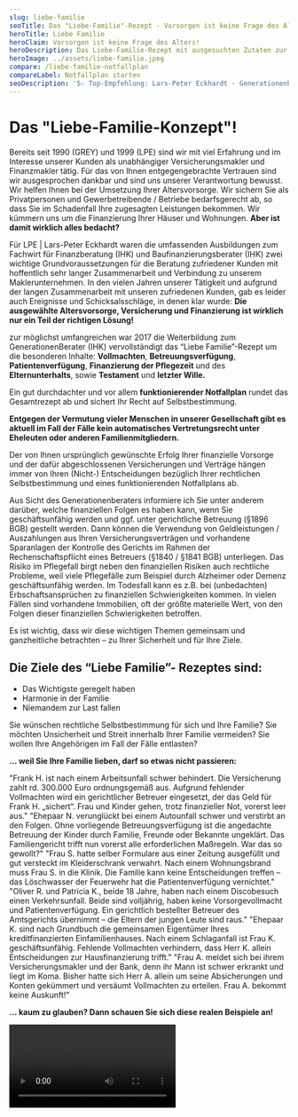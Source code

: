 ```yaml
---
slug: liebe-familie
seoTitle: Das "Liebe-Familie"-Rezept - Vorsorgen ist keine Frage des Alters!
heroTitle: Liebe Familie
heroClaim: Vorsorgen ist keine Frage des Alters!
heroDescription: Das Liebe-Familie-Rezept mit ausgesuchten Zutaten zur ganzheitlichen Vorsorge jeder Generation, damit Sie in Zukunft - Das Wichtigste geregelt haben, Harmonie in der Familie erhalten und Niemandem zur Last fallen!
heroImage: ../assets/liebe-familie.jpeg
compare: /liebe-familie-notfallplan
compareLabel: Notfallplan starten
seoDescription: '5☆ Top-Empfehlung: Lars-Peter Eckhardt - Generationenberater ▻ Vorsorgevollmachten | Patientenverfügung ▻ Altersvorsorge | Versicherungen | Finanzierungen | Immobilien.'
---
```


<ProvenExpert />

# Das "Liebe-Familie-Konzept"!

Bereits seit 1990 (GREY) und 1999 (LPE) sind wir mit viel Erfahrung und im Interesse unserer Kunden als unabhängiger Versicherungsmakler und Finanzmakler tätig. Für das von Ihnen entgegengebrachte Vertrauen sind wir ausgesprochen dankbar und sind uns unserer Verantwortung bewusst. Wir helfen Ihnen bei der Umsetzung Ihrer Altersvorsorge. Wir sichern Sie als Privatpersonen und Gewerbetreibende / Betriebe bedarfsgerecht ab, so dass Sie im Schadenfall Ihre zugesagten Leistungen bekommen. Wir kümmern uns um die Finanzierung Ihrer Häuser und Wohnungen. **Aber ist damit wirklich alles bedacht?**

Für LPE | Lars-Peter Eckhardt waren die umfassenden Ausbildungen zum Fachwirt für Finanzberatung (IHK) und Baufinanzierungsberater (IHK) zwei wichtige Grundvoraussetzungen für die Beratung zufriedener Kunden mit hoffentlich sehr langer Zusammenarbeit und Verbindung zu unserem Maklerunternehmen. In den vielen Jahren unserer Tätigkeit und aufgrund der langen Zusammenarbeit mit unseren zufriedenen Kunden, gab es leider auch Ereignisse und Schicksalsschläge, in denen klar wurde: **Die ausgewählte Altersvorsorge, Versicherung und Finanzierung ist wirklich nur ein Teil der richtigen Lösung!** 

zur möglichst umfangreichen  war 2017 die Weiterbildung zum GenerationenBerater (IHK) vervollständigt das “Liebe Familie”-Rezept um die besonderen Inhalte: **Vollmachten**, **Betreuungsverfügung**, **Patientenverfügung**, **Finanzierung der Pflegezeit** und des **Elternunterhalts**, sowie **Testament** und **letzter Wille.**

Ein gut durchdachter und vor allem **funktionierender Notfallplan** rundet das Gesamtrezept ab und sichert Ihr Recht auf Selbstbestimmung.

**Entgegen der Vermutung vieler Menschen in unserer Gesellschaft gibt es aktuell im Fall der Fälle kein automatisches Vertretungsrecht unter Eheleuten oder anderen Familienmitgliedern.**

<ContactAndCompareBox />
<AwardBox />

Der von Ihnen ursprünglich gewünschte Erfolg Ihrer finanzielle Vorsorge und der dafür abgeschlossenen Versicherungen und Verträge hängen immer von Ihren (Nicht-) Entscheidungen bezüglich Ihrer rechtlichen Selbstbestimmung und eines funktionierenden Notfallplans ab.

Aus Sicht des Generationenberaters informiere ich Sie unter anderem darüber, welche finanziellen Folgen es haben kann, wenn Sie geschäftsunfähig werden und ggf. unter gerichtliche Betreuung (§1896 BGB) gestellt werden. Dann können die Verwendung von Geldleistungen / Auszahlungen aus Ihren Versicherungsverträgen und vorhandene Sparanlagen der Kontrolle des Gerichts im Rahmen der Rechenschaftspflicht eines Betreuers (§1840 / §1841 BGB) unterliegen. Das Risiko im Pflegefall birgt neben den finanziellen Risiken auch rechtliche Probleme, weil viele Pflegefälle zum Beispiel durch Alzheimer oder Demenz geschäftsunfähig werden. Im Todesfall kann es z.B. bei (unbedachten) Erbschaftsansprüchen zu finanziellen Schwierigkeiten kommen. In vielen Fällen sind vorhandene Immobilien, oft der größte materielle Wert, von den Folgen dieser finanziellen Schwierigkeiten betroffen.

Es ist wichtig, dass wir diese wichtigen Themen gemeinsam und ganzheitliche betrachten – zu Ihrer Sicherheit und für Ihre Ziele.

## Die Ziele des “Liebe Familie”- Rezeptes sind:

-   Das Wichtigste geregelt haben
-   Harmonie in der Familie
-   Niemandem zur Last fallen

Sie wünschen rechtliche Selbstbestimmung für sich und Ihre Familie? Sie möchten Unsicherheit und Streit innerhalb Ihrer Familie vermeiden? Sie wollen Ihre Angehörigen im Fall der Fälle entlasten?

**... weil Sie Ihre Familie lieben, darf so etwas nicht passieren:**

<Box>
	<Example title="Der Arbeitsunfall:" number="01">
		"Frank H. ist nach einem Arbeitsunfall schwer behindert. Die Versicherung zahlt rd. 300.000 Euro ordnungsgemäß aus. Aufgrund fehlender Vollmachten wird ein gerichtlicher Betreuer eingesetzt, der das Geld für Frank H. „sichert“. Frau und Kinder gehen, trotz finanzieller Not, vorerst leer aus."
	</Example>	
	<Example title="Die Kinder ins Heim?" number="02">
		"Ehepaar N. verunglückt bei einem Autounfall schwer und verstirbt an den Folgen. Ohne vorliegende Betreuungsverfügung ist die angedachte Betreuung der Kinder durch Familie, Freunde oder Bekannte ungeklärt. Das Familiengericht trifft nun vorerst alle erforderlichen Maßregeln. War das so gewollt?"
	</Example>	
	<Example title="Patientenverfügung weg?" number="03">
		"Frau S. hatte selber Formulare aus einer Zeitung ausgefüllt und gut versteckt im Kleiderschrank verwahrt. Nach einem Wohnungsbrand muss Frau S. in die Klinik. Die Familie kann keine Entscheidungen treffen – das Löschwasser der Feuerwehr hat die Patientenverfügung vernichtet."
	</Example>	
    <Example title="Volljährig! Was machen die Eltern?" number="04">
		"Oliver R. und Patricia K., beide 18 Jahre, haben nach einem Discobesuch einen Verkehrsunfall. Beide sind volljährig, haben keine Vorsorgevollmacht und Patientenverfügung. Ein gerichtlich bestellter Betreuer des Amtsgerichts übernimmt – die Eltern der jungen Leute sind raus." 
	</Example>	
    <Example title="Keine Weiterfinanzierung des Hauses!" number="05">
		"Ehepaar K. sind nach Grundbuch die gemeinsamen Eigentümer Ihres kreditfinanzierten Einfamilienhauses. Nach einem Schlaganfall ist Frau K. geschäftsunfähig. Fehlende Vollmachten verhindern, dass Herr K. allein Entscheidungen zur  Hausfinanzierung trifft."
	</Example>	
	<Example title="Keine Auskunft ohne Vollmachten!" number="06">
		"Frau A. meldet sich bei ihrem Versicherungsmakler und der Bank, denn ihr Mann ist schwer erkrankt und liegt im Koma. Bisher hatte sich Herr A. allein um seine Absicherungen und Konten gekümmert und versäumt Vollmachten zu erteilen. Frau A. bekommt keine Auskunft!"
	</Example>	
</Box>

**... kaum zu glauben? Dann schauen Sie sich diese realen Beispiele an!**

<Video id="XJD_gJ4OMBU" title="Ohne Vorsorgevollmacht - ein Fall aus dem Leben!" />
<Video id="HeWrKan--vE" title="Ohne Vorsorgevollmacht - Entmündigt!" />
<Video id="hr3rEgffrY8" title="Ohne Vorsorgevollmacht - in der Betreuungsfalle!" />
<Video id="pzrQ7Lu1XLA" title="Sicherheit durch eine Vorsorgevollmacht!" />
<br />
<br />
<small>Die Videos werden über eine Verlinkung zu Youtube abgespielt. Die Rechte an den Videos liegen bei YouTube. Beim Ausführen des Links werden Sie auf die Website von YouTube weitergleitet. Für die Löschung der Videos, die Abrufbarkeit und für den Inhalt wird keine Haftung übernommen. Die Videos wurden nicht auf der Seite eingebettet.</small>
<br />

## Starten Sie jetzt Ihren persönlichen Notfallplan!

**Bitte zögern Sie nicht, uns zu kontaktieren, wenn Sie Fragen haben!**

Sie werden zu unserer Partnerseite der <Link to="https://partner.deutschevorsorgedatenbank.com/lars-peter-eckhardt/"><b>Deutschen Vorsorgedatenbank AG</b></Link> weitergeleitet und erhalten dort noch mehr Informationen, die Möglichkeiten der Teilnahme an Onlinepräsentationen und eine umfangreiche Mediathek. Sie können sich dann auf unserer Partnerseite oder ohne Umweg auch direkt hier im <Link to="https://lpe.kundenportal.digital/request/auto?key=FC8726A2E471AA81415E5B3C7DF4E6D2DF8D095DBE8A8262"><b>LPE-ONLINE-Portal</b></Link> kostenfrei registrieren. Anschließend haben Sie die Möglichkeit Ihren Notfallplan zu starten und Ihre Vorsorgevollmachten, Patientenverfügungen und weitere wichtige Dokumente erstellen zu lassen.

---

**Die Serviceleistungen unseres Partnerdienstleisters: <Link to="https://partner.deutschevorsorgedatenbank.com/lars-peter-eckhardt/"><b>Deutschen Vorsorgedatenbank AG</b></Link>**

- Einlagerung der Original-Vorsorgedokumente
- Digitalisierung der Vorsorgedokumente
- Registrierung im Zentralen Vorsorgeregister der Bundesnotarkammer
- Persönliche Notfallkarte
- 24-Stunden-Notfallhotline
- Versand der Originaldokumente an den Bevollmächtigten im Notfall
- Jährlicher Updateservice
- Rechtssicherheit der Dokumente
- Rechtliche Durchsetzung der Dokumente im Notfall

<ContactAndCompareBox />

## Dabei helfen wir Ihnen als Generationenberater!

In der Generationenberatung stellen wir die Familie in den Mittelpunkt – wenn möglich alle Generationen der Familie. Dabei geht es darum, die Auswirkungen bestimmter Ereignisse, z.B. Tod, Unfall, Krankheit oder den Verfall der körperlichen bzw. geistigen Leistungsfähigkeit zu betrachten und im Vorfeld entsprechende Lösungen zusammenzustellen. Neben den finanziellen Absicherungen in Form der zu Ihnen passenden Versicherungen und Sparanlagen können das, je nach persönlicher Situation Vorsorgevollmachten, Verfügungen (z.B. Patientenverfügung, Sorgerechtsverfügung) die Absicherung finanzieller Risiken (z.B. Pflegefall in der Familie) der letzte Wille und ein gut durchdachter und vor allem funktionierender Notfallplan sein.

Was wir dabei aus standesrechtlichen Gründen (diese obliegen z.B. Juristen und Steuerberatern) nicht dürfen und auch nicht tun, sind Rechts- und Steuerberatungen z.B. in Form von konkreten Einzelfallberatungen zu Inhalten von Vollmachten, Verfügungen und letztem Willen / Testamenten.

## Nutzen Sie Ihr Recht auf Selbstbestimmung:

Das Recht auf Selbstbestimmung genießt in unserer Gesellschaft aus gutem Grund höchsten Stellenwert. Jeder Bürger ist berechtigt, frei für sich Entscheidungen treffen zu dürfen. Dies stellt einen ganz wesentlichen Beitrag zur Würde des Menschen dar. Durch Tod, Unfall, Krankheit oder den Verfall der körperlichen bzw. geistigen Leistungsfähigkeit im Alter kann jeder in die Situation geraten, wichtige Fragen nicht mehr selbst beantworten zu können. Betreuungsgerichte regeln, wer Entscheidungen für Sie treffen darf, wenn Ihnen ein eigenverantwortliches Handeln nicht mehr möglich ist.

Die Bestellung eines Betreuers wird von einem für Sie zuständigen Amtsgericht festgelegt. Haben Sie eigene Vorstellungen, wer für Sie entscheiden soll oder darf, empfiehlt es sich frühzeitig darüber nachzudenken, wem Sie im Fall der Fälle die Entscheidungsvollmacht erteilen möchten. Auch, welche Behandlungen oder lebenserhaltende Maßnahmen Sie ablehnen, sollte bedacht werden. Rechtsverbindlich können Sie Ihre Wünsche und Vorstellungen in entsprechenden Verfügungen dokumentieren.

Für Ihre Angehörigen (oft sind mindestens 3 Generationen betroffen – Großeltern, Eltern und Kinder) ist es hilfreich, von Ihren persönlichen Vorstellungen zu wissen. Sprechen Sie daher bitte auch mit diesen, dass Verfügungen bestehen und wo diese zu finden sind, wenn sie benötigt werden.

Im letzten Jahr ersuchten deutsche Betreuungsgerichte in rd. 660 Fällen am Tag (rd. 240.000 / Jahr) im Zuge eines Betreuungsverfahrens um Auskunft beim Zentralen Vorsorgeregister (ZVR) der Bundesnotarkammer. Dabei wurde angefragt, ob eine Vorsorgevollmacht oder Patientenverfügung vorliegt und damit eine gerichtliche Betreuung vermieden werden kann. Nur in rd. 10% der Fälle konnte eine Auskunft erteilt werden. Quelle: Jahresbericht 2019 des Zentralen Vorsorgeregisters der Bundesnotarkammer.

Gleichzeitig bedeutet es, dass bis zu 90% der Fälle unklar oder für die Angehörigen ggf. nicht eindeutig geklärt sind.

**Sie haben es selber in der Hand. Bitte wälzen Sie Ihre notwendigen Entscheidungen nicht auf Ihre Angehörigen ab! Wir helfen Ihnen bei der Organisation mit den richtigen Lösungen.**

<ContactAndCompareBox />

## Dabei hilft Ihnen eine Vorsorgevollmacht!
Mit der Vorsorgevollmacht können Sie einer anderen Person Vollmacht zur Wahrnehmung einzelner oder aller Angelegenheiten übertragen, die Sie selbst nicht mehr entscheiden können. Der Bevollmächtigte kann dann für Sie handeln, ohne dass es weiterer Veranlassungen, wie etwa einer gesonderten Genehmigung, bedarf.

Eine amtliche Beglaubigung und der Eintrag bei der Bundesnotarkammer (vorsorgeregister.de) machen die Vorsorgevollmacht auffindbarer und sorgen für eine unzweifelhafte Klarstellung, dass tatsächlich Sie selbst die Vollmacht ausgefüllt und unterschrieben haben. Für Immobiliengeschäfte sowie für Handelsgewerbe ist eine notarielle Beurkundung der Vollmacht erforderlich. Für die Vermögenssorge in Bankangelegenheiten sollten Sie auf die von Ihrer Bank/Sparkasse angebotene Konto-/ Depotvollmacht zurückgreifen. Die Konto-/Depotvollmacht sollten Sie grundsätzlich in Ihrer Bank oder Sparkasse unterzeichnen; etwaige spätere Zweifel an der Wirksamkeit der Vollmachtserteilung können hierdurch ausgeräumt werden.

## Dabei hilft Ihnen eine Patientenverfügung!
Die moderne Medizin bietet trotz allen Fortschritts auch heute nicht für jedes Krankheitsbild auch eine Heilung. In solchen Fällen ist das Ziel der Behandlung bzw. Therapie oft nur Schmerzlinderung oder ein „am Leben erhalten“. Wohl jeder hat bestimmte Szenarien im Kopf, bei denen er gewisse Behandlungsmethoden ablehnen würde. Egal, ob Sie keine Operation am Gehirn wünschen, lebensverlängernde Maßnahmen kategorisch ablehnen oder aber allen medizinisch möglichen Maßnahmen ausdrücklich zustimmen, die Ihr Leben verlängern:

Mit einer Patientenverfügung dokumentieren Sie Ihre persönlichen Wünsche. Ihre Motivation für eine bestimmte Entscheidung ist hierbei nicht von Belang und muss nicht mit vermerkt werden. Gerade in diesem sensiblen Bereich helfen Sie Ihren Angehörigen ganz gewaltig. Zwiegespalten zwischen der Angst vor dem Verlust des geliebten Menschen und dem Wunsch, dass eben dieser Mensch endlich keine Schmerzen mehr haben muss, fühlt sich wohl jede Entscheidung falsch an, die man für einen Schwerkranken trifft. Ein Leitfaden, den Sie selbst verfasst haben, erleichtert es jedem Beteiligten, sich richtig zu entscheiden.

## Dabei hilft Ihnen eine Betreuungsverfügung!
Vor allem im Alter wird mit zunehmendem geistigen Kräfteverfall auch die Betreuung ein Thema. Mit einer Betreuungsverfügung können Sie schon heute festlegen, wen das Gericht zu Ihrem Betreuer bestimmen soll. Ebenso können Sie festlegen, wer auf keinen Fall dazu bestimmt werden soll. Auch inhaltlich können Sie hier Auflagen machen, welche Gewohnheiten zu respektieren sind oder ob Sie im Pflegefall eine Betreuung daheim oder in einer Pflegeeinrichtung wünschen. Eine Aufteilung der Betreuung in verschiedene Bereiche (z. B. Gesundheit, Finanzen etc.) ist ebenfalls denkbar. Sie alleine entscheiden, in wessen Händen Ihre Geschicke liegen sollen, wenn es Ihnen nicht mehr gut genug geht, selbst darüber zu bestimmen. Mit einer Betreuungsverfügung sorgen Sie für klare Verhältnisse.

## Dabei hilft Ihnen eine Sorgerechtsverfügung!
Mit einer Sorgerechtsverfügung können die Eltern die Vormundschaft für ihre Kinder bei beiderseitigem Ausfall regeln. Wer soll Vormund der Waisen werden und wer soll auf keinen Fall Vormund werden.

<ContactAndCompareBox />
<ProvenExpert />

<small>Diese Internetseite und deren Inhalte dient nur der vorläufigen Information und ist eine unverbindliche Orientierungshilfe. Lars-Peter Eckhardt | LPE Versicherungsmakler & Finanzmakler übernimmt keine Gewähr für die Vollständigkeit,
Richtigkeit und Aktualität der Informationen.</small>